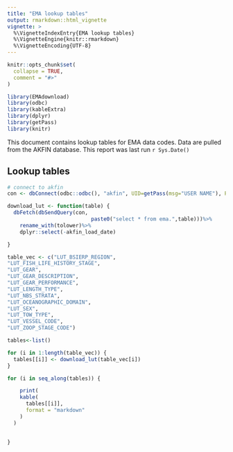 ```yaml
---
title: "EMA lookup tables"
output: rmarkdown::html_vignette
vignette: >
  %\VignetteIndexEntry{EMA lookup tables}
  %\VignetteEngine{knitr::rmarkdown}
  %\VignetteEncoding{UTF-8}
---
```


```r
knitr::opts_chunk$set(
  collapse = TRUE,
  comment = "#>"
)
```

```r
library(EMAdownload)
library(odbc)
library(kableExtra)
library(dplyr)
library(getPass)
library(knitr)
```

This document contains lookup tables for EMA data codes. Data are pulled from the AKFIN database. This report was last run `r Sys.Date()`

## Lookup tables

```r
# connect to akfin
con <- dbConnect(odbc::odbc(), "akfin", UID=getPass(msg="USER NAME"), PWD=getPass())

download_lut <- function(table) {
  dbFetch(dbSendQuery(con,
                           paste0("select * from ema.",table)))%>%
    rename_with(tolower)%>%
    dplyr::select(-akfin_load_date) 

}

table_vec <- c("LUT_BSIERP_REGION",
"LUT_FISH_LIFE_HISTORY_STAGE",
"LUT_GEAR",
"LUT_GEAR_DESCRIPTION",
"LUT_GEAR_PERFORMANCE",
"LUT_LENGTH_TYPE",
"LUT_NBS_STRATA",
"LUT_OCEANOGRAPHIC_DOMAIN",
"LUT_SEX",
"LUT_TOW_TYPE",
"LUT_VESSEL_CODE",
"LUT_ZOOP_STAGE_CODE")

tables<-list()

for (i in 1:length(table_vec)) {
  tables[[i]] <- download_lut(table_vec[i])
}

```

```r

for (i in seq_along(tables)) {

    print(
    kable(
      tables[[i]],
      format = "markdown"
    )
  )
  
  
}
```
